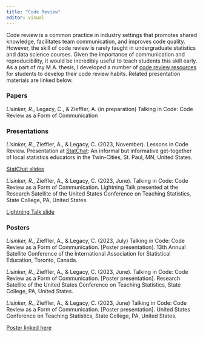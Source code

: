 ```yaml
---
title: "Code Review"
editor: visual
---
```


Code review is a common practice in industry settings that promotes shared knowledge, facilitates team communication, and improves code quality. However, the skill of code review is rarely taught in undergraduate statistics and data science courses. Given the importance of communication and reproducibility, it would be incredibly useful to teach students this skill early. As a part of my M.A. thesis, I developed a number of [code review resources](https://github.com/rlisinker/talking_in_code/tree/main/Student%20Resources) for students to develop their code review habits. Related presentation materials are linked below. 

### Papers

*Lisinker, R.*, Legacy, C., &  Zieffler, A. (in preparation) Talking in Code: Code Review as a Form of Communication

### Presentations

*Lisinker, R.*, Zieffler, A., & Legacy, C. (2023, November). Lessons in Code Review.  Presentation at [StatChat](https://calegacy.github.io/stat-chat/past.html#november-29-2023-meeting): An informal but informative get-together of local statistics educators in the Twin-Cities, St. Paul, MN, United States. 

[StatChat slides](https://raw.githubusercontent.com/rlisinker/website-quarto/main/files/code-review/Lisinker_CodeReview_StatChat_Slides.pdf)

*Lisinker, R.*, Zieffler, A., & Legacy, C. (2023, June). Talking in Code: Code Review as a Form of Communication.  Lightning Talk presented at the Research Satellite of the United States Conference on Teaching Statistics, State College, PA, United States.

[Lightning Talk slide](https://raw.githubusercontent.com/rlisinker/website-quarto/main/files/code-review/Lisinker_CodeReview_LightningTalk_Slide.pdf)


### Posters
*Lisinker, R.*, Zieffler, A., & Legacy, C.  (2023, July) Talking in Code: Code Review as a Form of Communication. [Poster presentation]. 13th Annual Satellite Conference of the International Association for Statistical Education, Toronto, Canada.

*Lisinker, R.*, Zieffler, A., & Legacy, C. (2023, June). Talking in Code: Code Review as a Form of Communication. [Poster presentation]. Research Satellite of the United States Conference on Teaching Statistics, State College, PA, United States.

*Lisinker, R.*, Zieffler, A., & Legacy, C.  (2023, June) Talking in Code: Code Review as a Form of Communication.  [Poster presentation]. United States Conference on Teaching Statistics, State College, PA, United States.

[Poster linked here](https://raw.githubusercontent.com/rlisinker/website-quarto/main/files/code-review/Lisinker_CodeReview_Poster.pdf)
